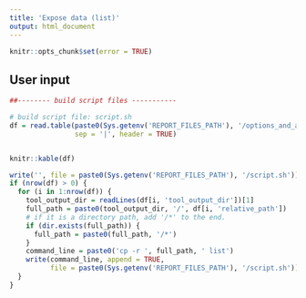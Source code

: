 ```yaml
---
title: 'Expose data (list)'
output: html_document
---
```


<style>
pre code, pre, code {
  white-space: pre !important;
  overflow-x: scroll !important;
  word-break: keep-all !important;
  word-wrap: initial !important;
}
</style>

```r
knitr::opts_chunk$set(error = TRUE)
```

## User input

```r
##-------- build script files -----------

# build script file: script.sh
df = read.table(paste0(Sys.getenv('REPORT_FILES_PATH'), '/options_and_arguments.txt'), 
                sep = '|', header = TRUE)


knitr::kable(df)
```

```r
write('', file = paste0(Sys.getenv('REPORT_FILES_PATH'), '/script.sh'))
if (nrow(df) > 0) {
  for (i in 1:nrow(df)) {
    tool_output_dir = readLines(df[i, 'tool_output_dir'])[1]
    full_path = paste0(tool_output_dir, '/', df[i, 'relative_path'])
    # if it is a directory path, add '/*' to the end.
    if (dir.exists(full_path)) {
      full_path = paste0(full_path, '/*')
    }
    command_line = paste0('cp -r ', full_path, ' list')
    write(command_line, append = TRUE, 
          file = paste0(Sys.getenv('REPORT_FILES_PATH'), '/script.sh'))
  }
}
```


